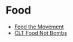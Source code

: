 # Food

- [Feed the Movement](https://linktr.ee/feedthemovementclt)
- [CLT Food Not Bombs](https://cltfnb.com)